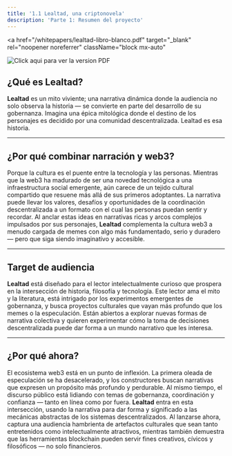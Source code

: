 ```yaml
---
title: '1.1 Lealtad, una criptonovela'
description: 'Parte 1: Resumen del proyecto'
---
```


<a 
  href="/whitepapers/lealtad-libro-blanco.pdf" 
  target="_blank" 
  rel="noopener noreferrer"
  className="block mx-auto"
>
  <Image 
    src="/images/pdf-es.png" 
    alt="Click aqui para ver la version PDF"
    width={2044} 
    height={1908} 
    className="mx-auto cursor-pointer transition-all duration-300 hover:shadow-lg hover:translate-y-1"
  />
</a>

## ¿Qué es Lealtad?  
**Lealtad** es un mito viviente; una narrativa dinámica donde la audiencia no solo observa la historia — se convierte en parte del desarrollo de su gobernanza. Imagina una épica mitológica donde el destino de los personajes es decidido por una comunidad descentralizada. Lealtad es esa historia.

---

## ¿Por qué combinar narración y web3?  
Porque la cultura es el puente entre la tecnología y las personas. Mientras que la web3 ha madurado de ser una novedad tecnológica a una infraestructura social emergente, aún carece de un tejido cultural compartido que resuene más allá de sus primeros adoptantes. La narrativa puede llevar los valores, desafíos y oportunidades de la coordinación descentralizada a un formato con el cual las personas puedan sentir y recordar. Al anclar estas ideas en narrativas ricas y arcos complejos impulsados por sus personajes, **Lealtad** complementa la cultura web3 a menudo cargada de memes con algo más fundamentado, serio y duradero — pero que siga siendo imaginativo y accesible.

---

## Target de audiencia  
**Lealtad** está diseñado para el lector intelectualmente curioso que prospera en la intersección de historia, filosofía y tecnología. Este lector ama el mito y la literatura, está intrigado por los experimentos emergentes de gobernanza, y busca proyectos culturales que vayan más profundo que los memes o la especulación. Están abiertos a explorar nuevas formas de narrativa colectiva y quieren experimentar cómo la toma de decisiones descentralizada puede dar forma a un mundo narrativo que les interesa.

---

## ¿Por qué ahora?  
El ecosistema web3 está en un punto de inflexión. La primera oleada de especulación se ha desacelerado, y los constructores buscan narrativas que expresen un propósito más profundo y perdurable. Al mismo tiempo, el discurso público está lidiando con temas de gobernanza, coordinación y confianza — tanto en línea como por fuera. **Lealtad** entra en esta intersección, usando la narrativa para dar forma y significado a las mecánicas abstractas de los sistemas descentralizados. Al lanzarse ahora, captura una audiencia hambrienta de artefactos culturales que sean tanto entretenidos como intelectualmente atractivos, mientras también demuestra que las herramientas blockchain pueden servir fines creativos, cívicos y filosóficos — no solo financieros.